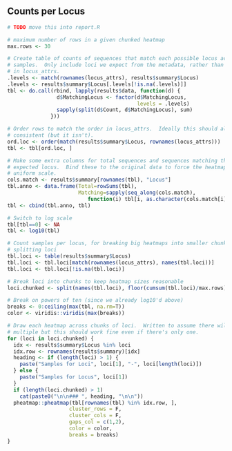 ## Counts per Locus

```r

# TODO move this into report.R

# maximum number of rows in a given chunked heatmap
max.rows <- 30

# Create table of counts of sequences that match each possible locus across 
# samples.  Only include loci we expect from the metadata, rather than any known
# in locus_attrs.
.levels <- match(rownames(locus_attrs), results$summary$Locus)
.levels <- results$summary$Locus[.levels[!is.na(.levels)]]
tbl <- do.call(rbind, lapply(results$data, function(d) {
                d$MatchingLocus <- factor(d$MatchingLocus,
                                          levels = .levels)
                sapply(split(d$Count, d$MatchingLocus), sum)
              }))

# Order rows to match the order in locus_attrs.  Ideally this should already be 
# consistent (but it isn't).
ord.loc <- order(match(results$summary$Locus, rownames(locus_attrs)))
tbl <- tbl[ord.loc, ]

# Make some extra columns for total sequences and sequences matching the 
# expected locus.  Bind these to the original data to force the heatmap to use a
# uniform scale.
cols.match <- results$summary[rownames(tbl), "Locus"]
tbl.anno <- data.frame(Total=rowSums(tbl),
                       Matching=sapply(seq_along(cols.match),
                          function(i) tbl[i, as.character(cols.match[i])]))
tbl <- cbind(tbl.anno, tbl)

# Switch to log scale
tbl[tbl==0] <- NA
tbl <- log10(tbl)

# Count samples per locus, for breaking big heatmaps into smaller chunks but not
# splitting loci
tbl.loci <- table(results$summary$Locus)
tbl.loci <- tbl.loci[match(rownames(locus_attrs), names(tbl.loci))]
tbl.loci <- tbl.loci[!is.na(tbl.loci)]

# Break loci into chunks to keep heatmap sizes reasonable
loci.chunked <- split(names(tbl.loci), floor(cumsum(tbl.loci)/max.rows))

# Break on powers of ten (since we already log10'd above)
breaks <- 0:ceiling(max(tbl, na.rm=T))
color <- viridis::viridis(max(breaks))

# Draw each heatmap across chunks of loci.  Written to assume there will be
# multiple but this should work fine even if there's only one.
for (loci in loci.chunked) {
  idx <- results$summary$Locus %in% loci
  idx.row <- rownames(results$summary)[idx]
  heading <- if (length(loci) > 1) {
    paste("Samples for Loci", loci[1], "-", loci[length(loci)])
  } else {
    paste("Samples for Locus", loci[1])
  }
  if (length(loci.chunked) > 1)
    cat(paste0("\n\n### ", heading, "\n\n"))
  pheatmap::pheatmap(tbl[rownames(tbl) %in% idx.row, ],
                    cluster_rows = F,
                    cluster_cols = F,
                    gaps_col = c(1,2),
                    color = color,
                    breaks = breaks) 
}
```
